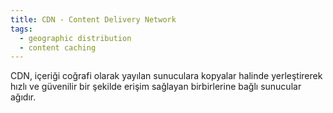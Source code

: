 ```yaml
---
title: CDN - Content Delivery Network
tags:
  - geographic distribution
  - content caching
---
```


CDN, içeriği coğrafi olarak yayılan sunuculara kopyalar halinde yerleştirerek hızlı ve güvenilir bir şekilde erişim sağlayan birbirlerine bağlı sunucular ağıdır.